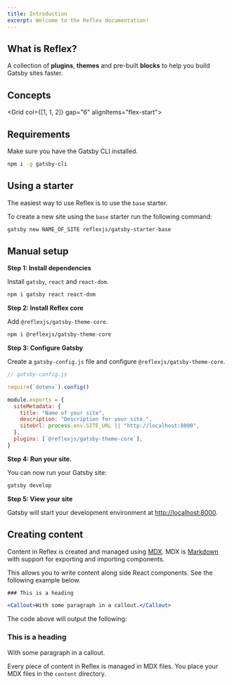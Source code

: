 ```yaml
---
title: Introduction
excerpt: Welcome to the Reflex documentation!
---
```


## What is Reflex?

A collection of **plugins**, **themes** and pre-built **blocks** to help you build Gatsby sites faster.

## Concepts

<Grid col={[1, 1, 2]} gap="6" alignItems="flex-start">
  <Block
    src="block-link"
    heading="Components"
    text="Learn how to use components."
    url="/docs/components"
  />
  <Block
    src="block-link"
    heading="Blocks"
    text="Build blocks and use them on pages."
    url="/docs/blocks"
  />
  <Block
    src="block-link"
    heading="Navs"
    text="Build responsive navs using Markdown."
    url="/docs/navs"
  />
  <Block
    src="block-link"
    heading="Theming"
    text="Use style props to theme your site."
    url="/docs/theming"
  />
</Grid>

## Requirements

Make sure you have the Gatsby CLI installed.

```sh
npm i -g gatsby-cli
```

## Using a starter

The easiest way to use Reflex is to use the `base` starter.

To create a new site using the `base` starter run the following command:

```sh
gatsby new NAME_OF_SITE reflexjs/gatsby-starter-base
```

## Manual setup

**Step 1: Install dependencies**

Install `gatsby`, `react` and `react-dom`.

```sh
npm i gatsby react react-dom
```

**Step 2: Install Reflex core**

Add `@reflexjs/gatsby-theme-core`.

```sh
npm i @reflexjs/gatsby-theme-core
```

**Step 3: Configure Gatsby**

Create a `gatsby-config.js` file and configure `@reflexjs/gatsby-theme-core`.

```js
// gatsby-config.js

require(`dotenv`).config()

module.exports = {
  siteMetadata: {
    title: "Name of your site",
    description: "Description for your site.",
    siteUrl: process.env.SITE_URL || "http://localhost:8000",
  },
  plugins: [`@reflexjs/gatsby-theme-core`],
}
```

**Step 4: Run your site.**

You can now run your Gatsby site:

```sh
gatsby develop
```

**Step 5: View your site**

Gatsby will start your development environment at [http://localhost:8000](http://localhost:8000).

## Creating content

Content in Reflex is created and managed using [MDX](https://mdxjs.com). MDX is [Markdown](https://daringfireball.net/projects/markdown/syntax)
with support for exporting and importing components.

This allows you to write content along side React components. See the following example below.

```jsx
### This is a heading

<Callout>With some paragraph in a callout.</Callout>
```

The code above will output the following:

### This is a heading

<Callout>With some paragraph in a callout.</Callout>

Every piece of content in Reflex is managed in MDX files. You place your MDX files in the `content` directory.

